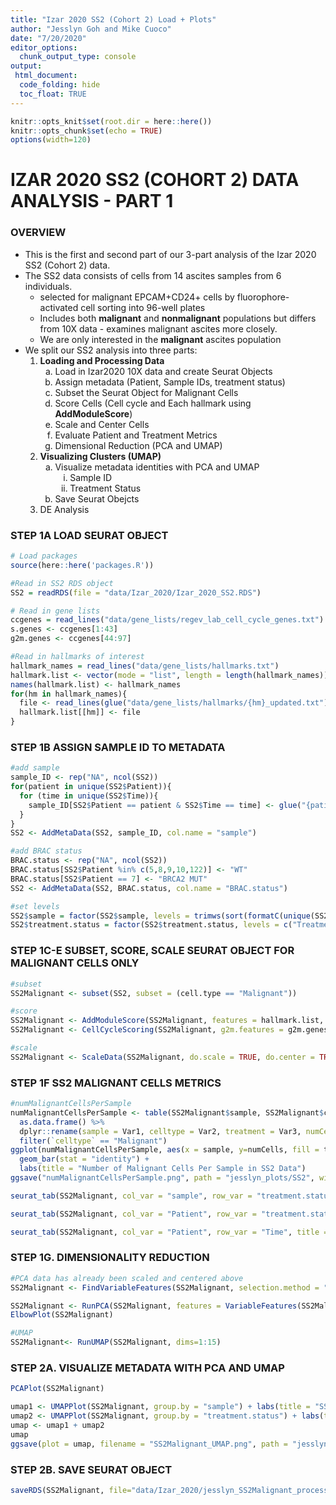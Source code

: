 ```yaml
---
title: "Izar 2020 SS2 (Cohort 2) Load + Plots"
author: "Jesslyn Goh and Mike Cuoco"
date: "7/20/2020"
editor_options: 
  chunk_output_type: console
output:
 html_document:
  code_folding: hide
  toc_float: TRUE 
---
```


```r
knitr::opts_knit$set(root.dir = here::here())
knitr::opts_chunk$set(echo = TRUE)
options(width=120)
```

# IZAR 2020 SS2 (COHORT 2) DATA ANALYSIS - PART 1

### OVERVIEW
* This is the first and second part of our 3-part analysis of the Izar 2020 SS2 (Cohort 2) data. 
* The SS2 data consists of cells from 14 ascites samples from 6 individuals. 
    - selected for malignant EPCAM+CD24+ cells by fluorophore-activated cell sorting into 96-well plates
    - Includes both **malignant** and **nonmalignant** populations but differs from 10X data - examines malignant ascites more closely. 
    - We are only interested in the **malignant** ascites population

* We split our SS2 analysis into three parts: 
    1. **Loading and Processing Data**
        a. Load in Izar2020 10X data and create Seurat Objects
        b. Assign metadata (Patient, Sample IDs, treatment status)
        c. Subset the Seurat Object for Malignant Cells 
        d. Score Cells (Cell cycle and Each hallmark using **AddModuleScore**)
        e. Scale and Center Cells 
        f. Evaluate Patient and Treatment Metrics
        g. Dimensional Reduction (PCA and UMAP)
        
    2. **Visualizing Clusters (UMAP)**
        a. Visualize metadata identities with PCA and UMAP 
            i. Sample ID 
            ii. Treatment Status 
        b. Save Seurat Obejcts
        
    3. DE Analysis 

### STEP 1A LOAD SEURAT OBJECT

```r
# Load packages
source(here::here('packages.R'))

#Read in SS2 RDS object
SS2 = readRDS(file = "data/Izar_2020/Izar_2020_SS2.RDS")

# Read in gene lists
ccgenes = read_lines("data/gene_lists/regev_lab_cell_cycle_genes.txt")
s.genes <- ccgenes[1:43]
g2m.genes <- ccgenes[44:97]

#Read in hallmarks of interest
hallmark_names = read_lines("data/gene_lists/hallmarks.txt")
hallmark.list <- vector(mode = "list", length = length(hallmark_names))
names(hallmark.list) <- hallmark_names
for(hm in hallmark_names){
  file <- read_lines(glue("data/gene_lists/hallmarks/{hm}_updated.txt"), skip = 1)
  hallmark.list[[hm]] <- file
}
```

### STEP 1B ASSIGN SAMPLE ID TO METADATA 
```r
#add sample
sample_ID <- rep("NA", ncol(SS2))
for(patient in unique(SS2$Patient)){
  for (time in unique(SS2$Time)){
    sample_ID[SS2$Patient == patient & SS2$Time == time] <- glue("{patient}.{time}")
  }
}
SS2 <- AddMetaData(SS2, sample_ID, col.name = "sample")

#add BRAC status
BRAC.status <- rep("NA", ncol(SS2))
BRAC.status[SS2$Patient %in% c(5,8,9,10,122)] <- "WT"
BRAC.status[SS2$Patient == 7] <- "BRCA2 MUT"
SS2 <- AddMetaData(SS2, BRAC.status, col.name = "BRAC.status")

#set levels 
SS2$sample = factor(SS2$sample, levels = trimws(sort(formatC(unique(SS2$sample)))))
SS2$treatment.status = factor(SS2$treatment.status, levels = c("Treatment-naïve","On-treatment"))
```

### STEP 1C-E SUBSET, SCORE, SCALE SEURAT OBJECT FOR MALIGNANT CELLS ONLY 
```r
#subset
SS2Malignant <- subset(SS2, subset = (cell.type == "Malignant"))

#score
SS2Malignant <- AddModuleScore(SS2Malignant, features = hallmark.list, name = names(hallmark.list), nbin = 25, search = T) 
SS2Malignant <- CellCycleScoring(SS2Malignant, g2m.features = g2m.genes, s.features = s.genes)

#scale
SS2Malignant <- ScaleData(SS2Malignant, do.scale = TRUE, do.center = TRUE)
```

### STEP 1F SS2 MALIGNANT CELLS METRICS 
```r
#numMalignantCellsPerSample
numMalignantCellsPerSample <- table(SS2Malignant$sample, SS2Malignant$cell.type, SS2Malignant$treatment.status) %>%
  as.data.frame() %>% 
  dplyr::rename(sample = Var1, celltype = Var2, treatment = Var3, numCells = Freq) %>% 
  filter(`celltype` == "Malignant")
ggplot(numMalignantCellsPerSample, aes(x = sample, y=numCells, fill = treatment)) + 
  geom_bar(stat = "identity") + 
  labs(title = "Number of Malignant Cells Per Sample in SS2 Data")
ggsave("numMalignantCellsPerSample.png", path = "jesslyn_plots/SS2", width = 8, height = 8)

seurat_tab(SS2Malignant, col_var = "sample", row_var = "treatment.status", title = "Number of Malignant cells per Sample per treatment status")

seurat_tab(SS2Malignant, col_var = "Patient", row_var = "treatment.status", title = "Number of Malignant cells per Sample per Patient")

seurat_tab(SS2Malignant, col_var = "Patient", row_var = "Time", title = "Number of Malignant cells per Sample per Patient")
```

### STEP 1G. DIMENSIONALITY REDUCTION 
```r
#PCA data has already been scaled and centered above
SS2Malignant <- FindVariableFeatures(SS2Malignant, selection.method = "vst")

SS2Malignant <- RunPCA(SS2Malignant, features = VariableFeatures(SS2Malignant))
ElbowPlot(SS2Malignant)

#UMAP
SS2Malignant<- RunUMAP(SS2Malignant, dims=1:15)
```

### STEP 2A. VISUALIZE METADATA WITH PCA AND UMAP 
```r
PCAPlot(SS2Malignant)

umap1 <- UMAPPlot(SS2Malignant, group.by = "sample") + labs(title = "SS2 Malignant UMAP by Sample")
umap2 <- UMAPPlot(SS2Malignant, group.by = "treatment.status") + labs(title = "SS2 Malignant UMAP by Treatment Status")
umap <- umap1 + umap2 
umap
ggsave(plot = umap, filename = "SS2Malignant_UMAP.png", path = "jesslyn_plots/SS2")
```

### STEP 2B. SAVE SEURAT OBJECT 
```r
saveRDS(SS2Malignant, file="data/Izar_2020/jesslyn_SS2Malignant_processed.RDS")
```
